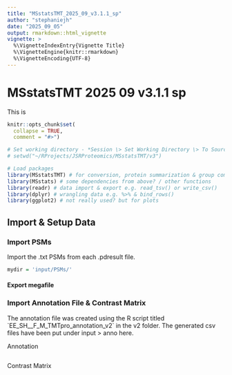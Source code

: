 ```yaml
---
title: "MSstatsTMT_2025_09_v3.1.1_sp"
author: "stephaniejh"
date: "2025_09_05"
output: rmarkdown::html_vignette
vignette: >
  %\VignetteIndexEntry{Vignette Title}
  %\VignetteEngine{knitr::rmarkdown}
  %\VignetteEncoding{UTF-8}
---
```


# MSstatsTMT 2025 09 v3.1.1 sp

This is

```r
knitr::opts_chunk$set(
  collapse = TRUE,
  comment = "#>")

# Set working directory - *Session \> Set Working Directory \> To Source File Location*
# setwd("~/RProjects/JSRProteomics/MSstatsTMT/v3")

# Load packages 
library(MSstatsTMT) # for conversion, protein summarization & group comparisons.
library(MSstats) # some dependencies from above? / other functions
library(readr) # data import & export e.g. read_tsv() or write_csv()
library(dplyr) # wrangling data e.g. %>% & bind_rows()
library(ggplot2) # not really used? but for plots 
```

## Import & Setup Data

### Import PSMs

Import the .txt PSMs from each .pdresult file.

```r
mydir = 'input/PSMs/'
```

#### Export megafile

### Import Annotation File & Contrast Matrix

The annotation file was created using the R script titled \`EE_SH\_\_F_M_TMTpro_annotation_v2\` in the v2 folder. The generated csv files have been put under input \> anno here.

Annotation

```r

```

Contrast Matrix

```r

```
